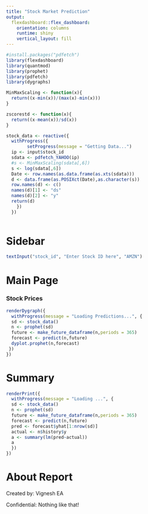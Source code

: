 ```yaml
---
title: "Stock Market Prediction"
output: 
  flexdashboard::flex_dashboard:
    orientation: columns
    runtime: shiny
    vertical_layout: fill
---
```


```r
#install.packages("pdfetch")
library(flexdashboard)
library(quantmod)
library(prophet)
library(pdfetch)
library(dygraphs)
```

```r

MinMaxScaling <- function(x){
  return((x-min(x))/(max(x)-min(x)))
}

zscorestd <- function(x){
  return((x-mean(x))/sd(x))
}

stock_data <- reactive({
  withProgress({
        setProgress(message = "Getting Data...")
  ip <- input$stock_id
  sdata <- pdfetch_YAHOO(ip)
  #s <- MinMaxScaling(sdata[,6])
  s <- log(sdata[,6])
  Date <- row.names(as.data.frame(as.xts(sdata)))
  d <- data.frame(as.POSIXct(Date),as.character(s))
  row.names(d) <- c()
  names(d)[1] <- "ds"
  names(d)[2] <- "y"
  return(d)
    })
  })
  
```

Sidebar {.sidebar}
=====================================

```r

textInput("stock_id", "Enter Stock ID here", "AMZN")

```

Main Page
===========================


### Stock Prices

```r
renderDygraph({
  withProgress(message = "Loading Predictions...", {
  sd <- stock_data()  
  n <- prophet(sd)
  future <- make_future_dataframe(n,periods = 365)
  forecast <- predict(n,future)
  dyplot.prophet(n,forecast)
 })
})


```


Summary
========================
  
```r
renderPrint({
  withProgress(message = "Loading ...", {
  sd <- stock_data()  
  n <- prophet(sd)
  future <- make_future_dataframe(n,periods = 365)
  forecast <- predict(n,future)
  pred <- forecast$yhat[1:nrow(sd)]
  actual <- n$history$y
  a <- summary(lm(pred~actual))
  a
  })
})
```



About Report
========================================

Created by: Vignesh EA

Confidential: Nothing like that!






